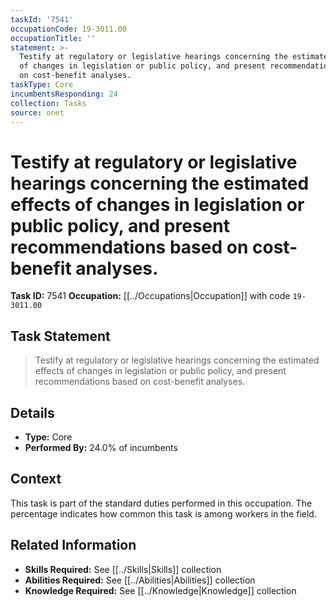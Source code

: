 ```yaml
---
taskId: '7541'
occupationCode: 19-3011.00
occupationTitle: ''
statement: >-
  Testify at regulatory or legislative hearings concerning the estimated effects
  of changes in legislation or public policy, and present recommendations based
  on cost-benefit analyses.
taskType: Core
incumbentsResponding: 24
collection: Tasks
source: onet
---
```

# Testify at regulatory or legislative hearings concerning the estimated effects of changes in legislation or public policy, and present recommendations based on cost-benefit analyses.

**Task ID:** 7541
**Occupation:** [[../Occupations|Occupation]] with code `19-3011.00`

## Task Statement

> Testify at regulatory or legislative hearings concerning the estimated effects of changes in legislation or public policy, and present recommendations based on cost-benefit analyses.

## Details

- **Type:** Core
- **Performed By:** 24.0% of incumbents

## Context

This task is part of the standard duties performed in this occupation. The percentage indicates how common this task is among workers in the field.

## Related Information

- **Skills Required:** See [[../Skills|Skills]] collection
- **Abilities Required:** See [[../Abilities|Abilities]] collection
- **Knowledge Required:** See [[../Knowledge|Knowledge]] collection
